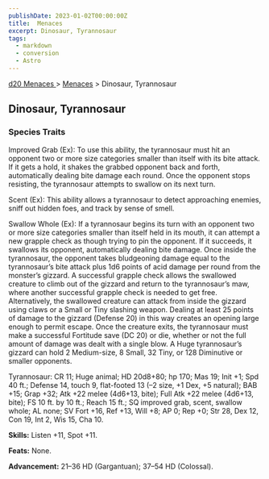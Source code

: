 ```yaml
---
publishDate: 2023-01-02T00:00:00Z
title:  Menaces
excerpt: Dinosaur, Tyrannosaur
tags:
  - markdown
  - conversion
  - Astro
---
```


[ d20 Menaces ](/#menacesD20) > [ Menaces](menaces-d20-menaces-index) > Dinosaur, Tyrannosaur

##  Dinosaur, Tyrannosaur

###  Species Traits

Improved Grab (Ex): To use this ability, the tyrannosaur must hit an opponent
two or more size categories smaller than itself with its bite attack. If it
gets a hold, it shakes the grabbed opponent back and forth, automatically
dealing bite damage each round. Once the opponent stops resisting, the
tyrannosaur attempts to swallow on its next turn.

Scent (Ex): This ability allows a tyrannosaur to detect approaching enemies,
sniff out hidden foes, and track by sense of smell.

Swallow Whole (Ex): If a tyrannosaur begins its turn with an opponent two or
more size categories smaller than itself held in its mouth, it can attempt a
new grapple check as though trying to pin the opponent. If it succeeds, it
swallows its opponent, automatically dealing bite damage. Once inside the
tyrannosaur, the opponent takes bludgeoning damage equal to the tyrannosaur’s
bite attack plus 1d6 points of acid damage per round from the monster’s
gizzard. A successful grapple check allows the swallowed creature to climb out
of the gizzard and return to the tyrannosaur’s maw, where another successful
grapple check is needed to get free. Alternatively, the swallowed creature can
attack from inside the gizzard using claws or a Small or Tiny slashing weapon.
Dealing at least 25 points of damage to the gizzard (Defense 20) in this way
creates an opening large enough to permit escape. Once the creature exits, the
tyrannosaur must make a successful Fortitude save (DC 20) or die, whether or
not the full amount of damage was dealt with a single blow. A Huge
tyrannosaur’s gizzard can hold 2 Medium-size, 8 Small, 32 Tiny, or 128
Diminutive or smaller opponents.

Tyrannosaur: CR 11; Huge animal; HD 20d8+80; hp 170; Mas 19; Init +1; Spd 40
ft.; Defense 14, touch 9, flat-footed 13 (–2 size, +1 Dex, +5 natural); BAB
+15; Grap +32; Atk +22 melee (4d6+13, bite); Full Atk +22 melee (4d6+13,
bite); FS 10 ft. by 10 ft.; Reach 15 ft.; SQ improved grab, scent, swallow
whole; AL none; SV Fort +16, Ref +13, Will +8; AP 0; Rep +0; Str 28, Dex 12,
Con 19, Int 2, Wis 15, Cha 10.

**Skills:** Listen +11, Spot +11.

**Feats:** None.

**Advancement:** 21–36 HD (Gargantuan); 37–54 HD (Colossal).


